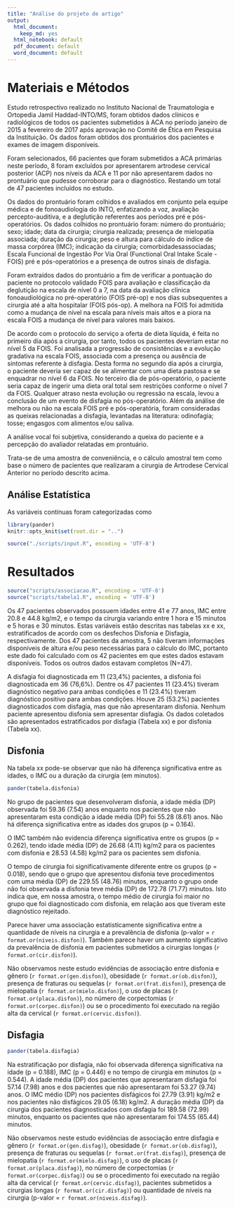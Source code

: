 ```yaml
---
title: "Análise do projeto de artigo"
output:
  html_document:
    keep_md: yes
  html_notebook: default
  pdf_document: default
  word_document: default
---
```


# Materiais e Métodos

Estudo retrospectivo realizado no Instituto Nacional de Traumatologia e Ortopedia Jamil Haddad-INTO/MS, foram obtidos dados clínicos e radiológicos de todos os pacientes submetidos à ACA no período janeiro de 2015 a fevereiro de 2017 após aprovação no Comitê de Ética em Pesquisa da Instituição.
Os dados foram obtidos dos prontuários dos pacientes e exames de imagem disponíveis.

Foram selecionados, 66 pacientes que foram submetidos a ACA primárias neste período, 8 foram excluídos por apresentarem artrodese cervical posterior (ACP) nos níveis da ACA e 11 por não apresentarem dados no prontuário que pudesse corroborar para o diagnóstico.
Restando um total de 47 pacientes incluídos no estudo.

Os dados do prontuário foram colhidos e avaliados em conjunto pela equipe médica e de fonoaudiologia do INTO, enfatizando a voz, avaliação percepto-auditiva, e a deglutição referentes aos períodos pré e pós-operatórios.
Os dados colhidos no prontuário foram: número do prontuário; sexo; idade; data da cirurgia; cirurgia realizada; presença de mielopatia associada; duração da cirurgia; peso e altura para cálculo do índice de massa corpórea (IMC); indicação da cirurgia; comorbidadesassociadas; Escala Funcional de Ingestão Por Via Oral (Functional Oral Intake Scale - FOIS) pré e pós-operatórios e a presença de outros sinais de disfagia.

Foram extraídos dados do prontuário a fim de verificar a pontuação do paciente no protocolo validado FOIS para avaliação e classificação da deglutição na escala de nível 0 a 7, na data da avaliação clínica fonoaudiológica no pré-operatório (FOIS pré-op) e nos dias subsequentes a cirurgia até a alta hospitalar (FOIS pós-op).
A melhora na FOIS foi admitida como a mudança de nível na escala para níveis mais altos e a piora na escala FOIS a mudança de nível para valores mais baixos.

De acordo com o protocolo do serviço a oferta de dieta líquida, é feita no primeiro dia após a cirurgia, por tanto, todos os pacientes deveriam estar no nível 5 da FOIS.
Foi analisada a progressão de consistências e a evolução gradativa na escala FOIS, associada com a presença ou ausência de sintomas referente à disfagia.
Desta forma no segundo dia após a cirurgia, o paciente deveria ser capaz de se alimentar com uma dieta pastosa e se enquadrar no nível 6 da FOIS.
No terceiro dia de pós-operatório, o paciente seria capaz de ingerir uma dieta oral total sem restrições conforme o nível 7 da FOIS.
Qualquer atraso nesta evolução ou regressão na escala, levou a conclusão de um evento de disfagia no pós-operatório.
Além da análise de melhora ou não na escala FOIS pré e pós-operatória, foram consideradas as queixas relacionadas a disfagia, levantadas na literatura: odinofagia; tosse; engasgos com alimentos e/ou saliva. 

A análise vocal foi subjetiva, considerando a queixa do paciente e a percepção do avaliador relatadas em prontuário.

Trata-se de uma amostra de conveniência, e o cálculo amostral tem como base o número de pacientes que realizaram a cirurgia de Artrodese Cervical Anterior no período descrito acima.

## Análise Estatística

As variáveis contínuas foram categorizadas como 

```r
library(pander)
knitr::opts_knit$set(root.dir = "..")
```

```r
source("./scripts/input.R", encoding = 'UTF-8')

```

# Resultados

```r
source("scripts/associacao.R", encoding = 'UTF-8')
source("scripts/tabela1.R", encoding = 'UTF-8')
```

Os 47 pacientes observados possuem idades entre 41 e 77 anos, IMC entre 20.8 e 44.8 kg/m2, e o tempo da cirurgia variando entre 1 hora e 15 minutos e 5 horas e 30 minutos.
Estas variáveis estão descritas nas tabelas xx e xx, estratificados de acordo com os desfechos Disfonia e Disfagia, respectivamente.
Dos 47 pacientes da amostra, 5 não tiveram informações disponíveis de altura e/ou peso necessárias para o cálculo do IMC, portanto este dado foi calculado com os 42 pacientes em que estes dados estavam disponíveis.
Todos os outros dados estavam completos (N=47).

A disfagia foi diagnosticada em 11 (23,4%) pacientes, a disfonia foi diagnosticada em 36 (76,6%).
Dentre os 47 pacientes 11 (23.4%) tiveram diagnóstico negativo para ambas condições e 11 (23.4%) tiveram diagnóstico positivo para ambas condições. 
Houve 25 (53.2%) pacientes diagnosticados com disfagia, mas que não apresentaram disfonia.
Nenhum paciente apresentou disfonia sem apresentar disfagia.
Os dados coletados são apresentados estratificados por disfagia (Tabela xx) e por disfonia (Tabela xx).

## Disfonia

Na tabela xx pode-se observar que não há diferença significativa entre as idades, o IMC ou a duração da cirurgia (em minutos).

```r
pander(tabela.disfonia)
```

No grupo de pacientes que desenvolveram disfonia, a idade média (DP) observada foi 59.36 (7.54) anos enquanto nos pacientes que não apresentaram esta condição a idade média (DP) foi 55.28 (8.61) anos.
Não há diferença significativa entre as idades dos grupos (p = 0.164).

O IMC também não evidencia diferença significativa entre os grupos (p = 0.262), tendo idade média (DP) de 26.68 (4.11) kg/m2 para os pacientes com disfonia e 28.53 (4.58) kg/m2 para os pacientes sem disfonia.

O tempo de cirurgia foi significativamente diferente entre os grupos (p = 0.018), sendo que o grupo que apresentou disfonia teve procedimentos com uma média (DP) de 229.55 (48.76) minutos, enquanto o grupo onde não foi observada a disfonia teve média (DP) de 172.78 (71.77) minutos.
Isto indica que, em nossa amostra, o tempo médio de cirurgia foi maior no grupo que foi diagnosticado com disfonia, em relação aos que tiveram este diagnóstico rejeitado.

Parece haver uma associação estatisticamente significativa entre a quantidade de níveis na cirurgia e a prevalência de disfonia (p-valor = `r format.or(niveis.disfon)`).
Também parece haver um aumento significativo da prevalência de disfonia em pacientes submetidos a cirurgias longas (`r format.or(cir.disfon)`).

Não observamos neste estudo evidências de associação entre disfonia e
gênero (`r format.or(gen.disfon) `),
obesidade (`r format.or(ob.disfon)`),
presença de fraturas ou sequelas (`r format.or(frat.disfon)`),
presença de mielopatia (`r format.or(mielo.disfon)`),
o uso de placas (`r format.or(placa.disfon)`),
no número de corpectomias (`r format.or(corpec.disfon)`)
ou
se o procedimento foi executado na região alta da cervical (`r format.or(cervic.disfon)`).

## Disfagia

```r
pander(tabela.disfagia)
```

Na estratificação por disfagia, não foi observada diferença significativa na idade (p = 0.188), IMC (p = 0.446) e no tempo de cirurgia em minutos (p = 0.544).
A idade média (DP) dos pacientes que apresentaram disfagia foi 57.14 (7.98) anos e dos pacientes que não apresentaram foi 53.27 (9.74) anos.
O IMC médio (DP) nos pacientes disfágicos foi 27.79 (3.91) kg/m2 e nos pacientes não disfágicos 29.05 (6.18) kg/m2.
A duração média (DP) da cirurgia dos pacientes diagnosticados com disfagia foi 189.58 (72.99) minutos, enquanto os pacientes que não apresentaram foi 174.55 (65.44) minutos.

Não observamos neste estudo evidências de associação entre disfagia e
gênero (`r format.or(gen.disfag) `),
obesidade (`r format.or(ob.disfag)`),
presença de fraturas ou sequelas (`r format.or(frat.disfag)`),
presença de mielopatia (`r format.or(mielo.disfag)`),
o uso de placas (`r format.or(placa.disfag)`),
no número de corpectomias (`r format.or(corpec.disfag)`)
ou
se o procedimento foi executado na região alta da cervical (`r format.or(cervic.disfag)`),
pacientes submetidos a cirurgias longas (`r format.or(cir.disfag)`) ou
quantidade de níveis na cirurgia (p-valor = `r format.or(niveis.disfag)`).
